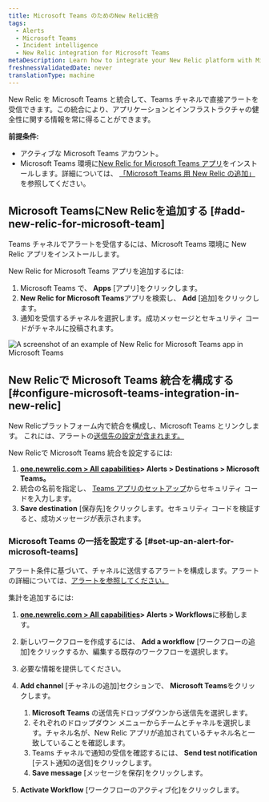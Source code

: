 ```yaml
---
title: Microsoft Teams のためのNew Relic統合
tags:
  - Alerts
  - Microsoft Teams
  - Incident intelligence
  - New Relic integration for Microsoft Teams
metaDescription: Learn how to integrate your New Relic platform with Microsoft Teams.
freshnessValidatedDate: never
translationType: machine
---
```


New Relic を Microsoft Teams と統合して、Teams チャネルで直接アラートを受信できます。この統合により、アプリケーションとインフラストラクチャの健全性に関する情報を常に得ることができます。

**前提条件:**

* アクティブな Microsoft Teams アカウント。
* Microsoft Teams 環境に[New Relic for Microsoft Teams アプリ](https://appsource.microsoft.com/en-us/product/Office365/WA200008155)をインストールします。詳細については、 [「Microsoft Teams 用 New Relic の追加」](#add-new-relic-for-microsoft-teams)を参照してください。

## Microsoft TeamsにNew Relicを追加する [#add-new-relic-for-microsoft-team]

Teams チャネルでアラートを受信するには、Microsoft Teams 環境に New Relic アプリをインストールします。

New Relic for Microsoft Teams アプリを追加するには:

1. Microsoft Teams で、 **Apps** \[アプリ]をクリックします。
2. **New Relic for Microsoft Teams**アプリを検索し、 **Add** \[追加]をクリックします。
3. 通知を受信するチャネルを選択します。成功メッセージとセキュリティ コードがチャネルに投稿されます。

<img title="An example of New Relic for Microsoft Teams app in Microsoft Teams." alt="A screenshot of an example of New Relic for Microsoft Teams app in Microsoft Teams" src="/images/msteams-security-code.webp" />

## New Relicで Microsoft Teams 統合を構成する [#configure-microsoft-teams-integration-in-new-relic]

New Relicプラットフォーム内で統合を構成し、Microsoft Teams とリンクします。 これには、アラートの[送信先の設定が含まれます。](/docs/alerts/overview/)

New Relicで Microsoft Teams 統合を設定するには:

1. **[one.newrelic.com &gt; All capabilities](https://one.newrelic.com/all-capabilities)&gt; Alerts &gt; Destinations &gt; Microsoft Teams。**
2. 統合の名前を指定し、 [Teams アプリのセットアップ](#add-new-relic-for-microsoft-teams)からセキュリティ コードを入力します。
3. **Save destination** \[保存先]をクリックします。セキュリティ コードを検証すると、成功メッセージが表示されます。

### Microsoft Teams の一括を設定する [#set-up-an-alert-for-microsoft-teams]

アラート条件に基づいて、チャネルに送信するアラートを構成します。アラートの詳細については、[アラートを参照してください。](/docs/alerts/overview/)

集計を追加するには:

1. **[one.newrelic.com &gt; All capabilities](https://one.newrelic.com/all-capabilities)&gt; Alerts &gt; Workflows**に移動します。

2. 新しいワークフローを作成するには、 **Add a workflow** \[ワークフローの追加]をクリックするか、編集する既存のワークフローを選択します。

3. 必要な情報を提供してください。

4. **Add channel** \[チャネルの追加]セクションで、 **Microsoft Teams**をクリックします。

   1. **Microsoft Teams** の送信先ドロップダウンから送信先を選択します。
   2. それぞれのドロップダウン メニューからチームとチャネルを選択します。チャネル名が、New Relic アプリが追加されているチャネル名と一致していることを確認します。
   3. Teams チャネルで通知の受信を確認するには、 **Send test notification** \[テスト通知の送信]をクリックします。
   4. **Save message** \[メッセージを保存]をクリックします。

5. **Activate Workflow** \[ワークフローのアクティブ化]をクリックします。